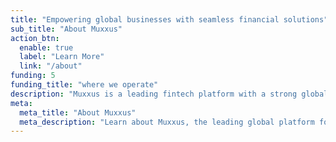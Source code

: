 ---
title: "Empowering global businesses with seamless financial solutions"
sub_title: "About Muxxus"
action_btn:
  enable: true
  label: "Learn More"
  link: "/about"
funding: 5
funding_title: "where we operate"
description: "Muxxus is a leading fintech platform with a strong global presence across Dubai, Brussels, Ivory Coast, London, and Canada. Our comprehensive suite of financial services includes multi-currency accounts, international payments, expense management, and embedded financial services. Trusted by over 150,000 companies worldwide, we help businesses grow faster by simplifying their global financial operations across multiple continents."
meta:
  meta_title: "About Muxxus"
  meta_description: "Learn about Muxxus, the leading global platform for payments and financial services with presence in Dubai, Brussels, Côte d'Ivoire, London, and Canada."
---
